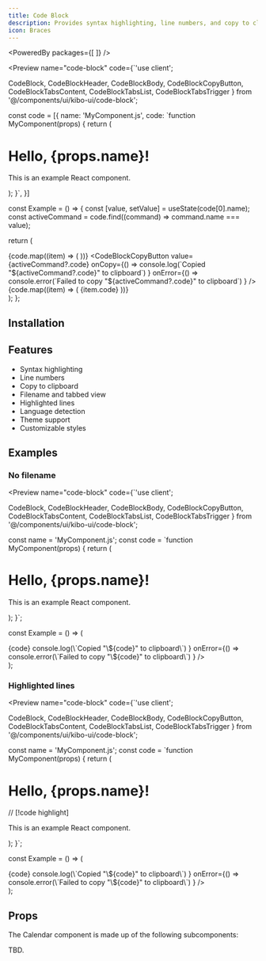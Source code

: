 ```yaml
---
title: Code Block
description: Provides syntax highlighting, line numbers, and copy to clipboard functionality for code blocks.
icon: Braces
---
```



<PoweredBy packages={[
]} />

<Preview name="code-block" code={`'use client';

  CodeBlock,
  CodeBlockHeader,
  CodeBlockBody,
  CodeBlockCopyButton,
  CodeBlockTabsContent,
  CodeBlockTabsList,
  CodeBlockTabsTrigger
} from '@/components/ui/kibo-ui/code-block';

const code = [{
  name: 'MyComponent.js',
  code: \`function MyComponent(props) {
  return (
    <div>
      <h1>Hello, {props.name}!</h1>
      <p>This is an example React component.</p>
    </div>
  );
}\`,
}]

const Example = () => {
  const [value, setValue] = useState(code[0].name);
  const activeCommand = code.find((command) => command.name === value);

  return (
    <div className="p-4">
      <CodeBlock value={value} onChange={setValue}>
        <CodeBlockHeader>
          <CodeBlockTabsList>
            {code.map((item) => (
              <CodeBlockTabsTrigger key={item.name} value={item.name} label={item.name} />
            ))}
          </CodeBlockTabsList>
          <CodeBlockCopyButton
            value={activeCommand?.code}
            onCopy={() =>
              console.log(\`Copied "\${activeCommand?.code}" to clipboard\`)
            }
            onError={() =>
              console.error(\`Failed to copy "\${activeCommand?.code}" to clipboard\`)
            }
          />
        </CodeBlockHeader>
        {code.map((item) => (
          <CodeBlockTabsContent key={item.name} value={item.name}>
            {item.code}
          </CodeBlockTabsContent>
        ))}
      </CodeBlock>
    </div>
  );
};


## Installation

<Installer packageName="code-block" />

## Features

- Syntax highlighting
- Line numbers
- Copy to clipboard
- Filename and tabbed view
- Highlighted lines
- Language detection
- Theme support
- Customizable styles

## Examples

### No filename

<Preview name="code-block" code={`'use client';

  CodeBlock,
  CodeBlockHeader,
  CodeBlockBody,
  CodeBlockCopyButton,
  CodeBlockTabsContent,
  CodeBlockTabsList,
  CodeBlockTabsTrigger
} from '@/components/ui/kibo-ui/code-block';

const name = 'MyComponent.js';
const code = \`function MyComponent(props) {
  return (
    <div>
      <h1>Hello, {props.name}!</h1>
      <p>This is an example React component.</p>
    </div>
  );
}\`;

const Example = () => (
  <div className="p-4">
    <CodeBlock defaultValue={name}>
      <CodeBlockTabsContent value={name}>
        {code}
      </CodeBlockTabsContent>
      <CodeBlockCopyButton
        value={code}
        onCopy={() =>
          console.log(\`Copied "\${code}" to clipboard\`)
        }
        onError={() =>
          console.error(\`Failed to copy "\${code}" to clipboard\`)
        }
      />
    </CodeBlock>
  </div>
);


### Highlighted lines

<Preview name="code-block" code={`'use client';

  CodeBlock,
  CodeBlockHeader,
  CodeBlockBody,
  CodeBlockCopyButton,
  CodeBlockTabsContent,
  CodeBlockTabsList,
  CodeBlockTabsTrigger
} from '@/components/ui/kibo-ui/code-block';

const name = 'MyComponent.js';
const code = \`function MyComponent(props) {
  return (
    <div>
      <h1>Hello, {props.name}!</h1> // [!code highlight]
      <p>This is an example React component.</p>
    </div>
  );
}\`;

const Example = () => (
  <div className="p-4">
    <CodeBlock defaultValue={name}>
      <CodeBlockTabsContent value={name}>
        {code}
      </CodeBlockTabsContent>
      <CodeBlockCopyButton
        value={code}
        onCopy={() =>
          console.log(\`Copied "\${code}" to clipboard\`)
        }
        onError={() =>
          console.error(\`Failed to copy "\${code}" to clipboard\`)
        }
      />
    </CodeBlock>
  </div>
);


## Props

The Calendar component is made up of the following subcomponents:

TBD.